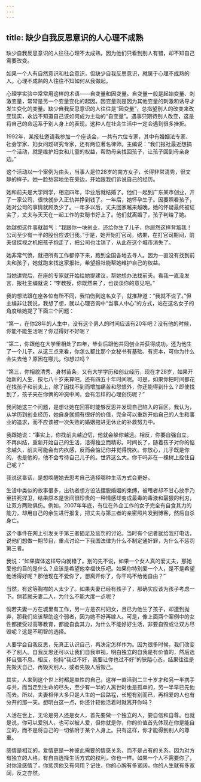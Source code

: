 ```yaml
---
---
---
```

title: 缺少自我反思意识的人心理不成熟
---




缺少自我反思意识的人往往心理不太成熟，因为他们只看到别人有错，却不知自己需要改变。

如果一个人有自然意识和社会意识，但缺少自我反思意识，就属于心理不成熟的人。心理不成熟的人往往不知如何从我做起。

心理学实验中常常用这样的术语——自变量和因变量。自变量一般是起始变量、刺激变量，常常是另一个变量变化的起因。因变量则是因为其他变量的刺激和诱导才发生变化的变量。缺少自我反思意识的人往往是“因变量”，总指望别人的改变来改变现实，永远不知道自己该如何成为主动的“自变量”。遇事只期待别人改变，这是将自己的命运系于别人身上的表现。这种人在社会生活中一定会遇到很多挫折。

1992年，某报社邀请我参加一个座谈会，一共有六位专家，其中有婚姻法专家、社会学家、妇女问题研究专家，还有两位著名律师。主编说：“我们报社最近想搞一个活动，就是维护妇女和儿童的权益，帮助母亲找回孩子，让孩子回到母亲身边。”

这个活动以一个案例为由头，当事人是位28岁的南方女子，长得非常清秀，很文静的样子。她一脸愁容地坐在旁边，开始跟我们诉说自己的经历。

她和前夫是大学同学，相恋四年，毕业后就结婚了。他们一起到广东某市创业，开了一家公司，很快就步入正轨并挣到钱了。一年后，她怀孕生子。因要照看孩子，她对公司的事情就顾及少了。一年多以后，丈夫回家越来越晚，她的怀疑最终被证实了，丈夫与天天在一起工作的女秘书好上了。他们就离婚了，孩子判给了她。

她越想这件事就越气：“我跟你一块创业，还给你生了儿子，你居然这样背叛我！公司至少有一半的股份应该归我。”于是，她开始打官司。结果，在打官司期间，前夫借探视之机把孩子抱走了，把公司也注销了，从此在这个城市消失了。

她非常气愤，就把所有工作都停下来，跑到全国各地去寻人。因为一直没有找到前夫和孩子，她就跑来找这家报社，希望报社能帮她维护自己的权益。

当她讲完后，在座的专家就开始给她提建议，帮她想办法找前夫。看我一直没发言，报社主编就说：“李教授，你既然来了，也谈谈你的意见吧。”

我的想法跟在座各位有所不同，我怕伤到这名女子，就推辞道：“我就不说了。”但主编非让我说，我想了想，就以心理咨询中“当事人中心”的方式，站在这名女子的角度给她提了下面三个问题：

“第一，在你28年的人生中，没有这个男人的时间应该有20年吧？没有他的时候，你能不能生活呢？你过得好不好呢？

“第二，你跟他在大学里相处了四年，毕业后跟他共同创业并获得成功，还为他生了一个儿子。从这三点来看，你怎么都比那个女秘书有基础、有资本，可你为什么会失去他？原因在哪儿，你想过吗？

“第三，你相貌清秀、身材苗条，又有大学学历和创业经历，现在才28岁，如果开始新的人生，按七八十岁来算吧，还有四五十年时间呢。可是，如果你把时间都花在找孩子和前夫上，除了因找不到而增加痛苦和怨恨外，你还能得到什么？即使找到了，孩子夹在你俩的冲突中间，会有怎样的心理创伤呢？”

我问她这三个问题，是想让她在回答时能够反思并发现自己陷入的盲区。我认为，从学历到创业经历，她自身就拥有很好的价值，完全可以重新开始自己的人生和事业的追求，而不应该被一次失败的婚姻拖进无休止的补救努力中。

我跟她说：“事实上，你找前夫越迫切，他就会躲你越远。相反，你要自强自立，不再纠结，重新开始自己的生活，活得独立而精彩。时间长了，随着孩子对你的惦念越久，前夫可能会有内疚感，反而会惦记你并觉得愧疚。你放心，儿子既是你的，也是他的，他不会亏待自己儿子的。世界这么大，你干吗非在一棵树上拴住自己呢？”

我说这番话，是想唤醒她去思考自己选择哪种生活方式会更好。

生活中类似的故事很多，出轨者想方设法摆脱婚姻的束缚，被甩者却不甘心放手乃至拼死捍卫，结果原本是世间很珍贵的一种情感却变成最毒的毒液和最狠的利刃，让双方两败俱伤。例如，2007年年底，有位在外企工作的女子完全有自食其力的能力，却用自己的余生进行报复，把丈夫与第三者的亲密照片发到博客，然后自杀身亡。

这个事件在网上引发关于第三者插足及惩罚的讨论。当时有个记者就给我打电话，说他们想做一期节目，重点讨论一下我国法律为什么不制定通奸罪，为什么不惩罚第三者。

我说：“如果媒体这样导向就错了。别的先不说，如果一个女人真的爱丈夫，那她爱他的目的是什么？应该是希望他幸福快乐吧。如果你特别爱一个人，是不是希望他活得好呢？那他现在不爱你了，想离开你了，你干吗不给他自由？”

当然，有这等胸襟的人太少了。如果夫妻已经有孩子了，那确实应该为孩子考虑一下。倘若就夫妻二人，为什么不能大度一点呢？

倘若夫妻一方在城里有工作，另一方是农村妇女，且已为他生了孩子，却遭到抛弃，那我们应该帮助这个弱者，因为她不好再嫁人。可是，像上面两个案例中的女性都接受过高等教育，都能自食其力，为什么不能好好生活，非要自毁或让双方尽毁呢？这是不明智的选择。

人要学会自我反思，先真正认识自己，再决定怎样作为。因为很多时候，我们改变不了别人。自我反思还可以让我们自我审视，明白独立的自我是有价值的，然后选择自强不息。相反，抱持“我过不好，我要让你也过不好”的狭隘心态，结果往往是先毁灭自己，再毁灭别人，或者先毁人后毁己。

其实，人来到这个世上时都是单性的自己，这样一直活到二三十岁才和另一半携手与共，而当走到生命的尽头，至少有一半的人离世时也是孤单的，另一半早已先他而去。所以，夫妻相伴大多只是人生的一段路程，长短有别而已，再相爱的人也有分开的那一天。想明白这一点，你还计较他活着时就离开你吗？

人活在世上，无论是男人还是女人，首先要做一个独立的人，要自信和自尊。也就是说，你可以爱别人，也可以被人爱，但你就是你，你的价值首先体现在你是能自立的，而不是将自己的一切依附于某个人身上。只有这样，你才能得到别人的尊重。

感情是相互的，爱情更是一种彼此需要的情感关系，而不是占有的关系。因为对方有独立的人格，有自由选择生活方式的权利，你也一样。如果一个人不需要你了，对你没感情了，你惩罚他又有何用？记住，你的心胸有多宽阔，你的人生就有多宽阔，反之亦然。